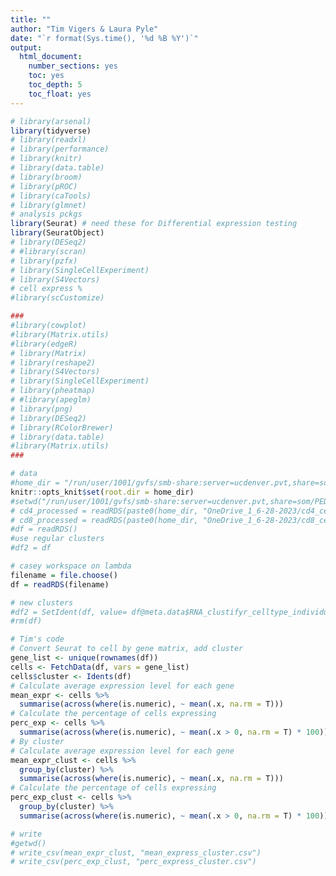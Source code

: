 ```yaml
---
title: ""
author: "Tim Vigers & Laura Pyle"
date: "`r format(Sys.time(), '%d %B %Y')`"
output:
  html_document:
    number_sections: yes
    toc: yes
    toc_depth: 5
    toc_float: yes
---
```


```r
# library(arsenal)
library(tidyverse)
# library(readxl)
# library(performance)
# library(knitr) 
# library(data.table)
# library(broom)
# library(pROC)
# library(caTools)
# library(glmnet)
# analysis pckgs
library(Seurat) # need these for Differential expression testing
library(SeuratObject)
# library(DESeq2)
# #library(scran)
# library(pzfx)
# library(SingleCellExperiment)
# library(S4Vectors)
# cell express %
#library(scCustomize)

###
#library(cowplot)
#library(Matrix.utils)
#library(edgeR)
# library(Matrix)
# library(reshape2)
# library(S4Vectors)
# library(SingleCellExperiment)
# library(pheatmap)
# #library(apeglm)
# library(png)
# library(DESeq2)
# library(RColorBrewer)
# library(data.table)
#library(Matrix.utils)
###

# data
#home_dir = "/run/user/1001/gvfs/smb-share:server=ucdenver.pvt,share=som/PEDS/RI Biostatistics Core/Shared/Shared Projects/Laura/BDC/Projects/Howard Davidson/R01/Data_Raw/Davidson pilot data/"
knitr::opts_knit$set(root.dir = home_dir)
#setwd("/run/user/1001/gvfs/smb-share:server=ucdenver.pvt,share=som/PEDS/RI Biostatistics Core/Shared/Shared Projects/Laura/BDC/Projects/Howard Davidson/R01/Data_Raw/Davidson pilot data/")
# cd4_processed = readRDS(paste0(home_dir, "OneDrive_1_6-28-2023/cd4_cells_processed.rds"))
# cd8_processed = readRDS(paste0(home_dir, "OneDrive_1_6-28-2023/cd8_cells_processed.rds"))
#df = readRDS()
#use regular clusters
#df2 = df

# casey workspace on lambda
filename = file.choose()
df = readRDS(filename)

# new clusters
#df2 = SetIdent(df, value= df@meta.data$RNA_clustifyr_celltype_individual)
#rm(df)
```

```r
# Tim's code
# Convert Seurat to cell by gene matrix, add cluster
gene_list <- unique(rownames(df))
cells <- FetchData(df, vars = gene_list)
cells$cluster <- Idents(df)
# Calculate average expression level for each gene
mean_expr <- cells %>%
  summarise(across(where(is.numeric), ~ mean(.x, na.rm = T)))
# Calculate the percentage of cells expressing
perc_exp <- cells %>%
  summarise(across(where(is.numeric), ~ mean(.x > 0, na.rm = T) * 100))
# By cluster
# Calculate average expression level for each gene
mean_expr_clust <- cells %>%
  group_by(cluster) %>%
  summarise(across(where(is.numeric), ~ mean(.x, na.rm = T)))
# Calculate the percentage of cells expressing
perc_exp_clust <- cells %>%
  group_by(cluster) %>%
  summarise(across(where(is.numeric), ~ mean(.x > 0, na.rm = T) * 100))

# write 
#getwd()
# write_csv(mean_expr_clust, "mean_express_cluster.csv")
# write_csv(perc_exp_clust, "perc_express_cluster.csv")

```

